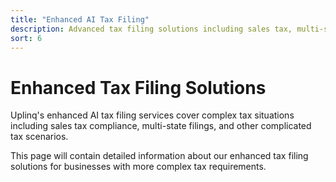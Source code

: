 ```yaml
---
title: "Enhanced AI Tax Filing"
description: Advanced tax filing solutions including sales tax, multi-state filings, and complex tax scenarios
sort: 6
---
```


# Enhanced Tax Filing Solutions

Uplinq's enhanced AI tax filing services cover complex tax situations including sales tax compliance, multi-state filings, and other complicated tax scenarios.

This page will contain detailed information about our enhanced tax filing solutions for businesses with more complex tax requirements.